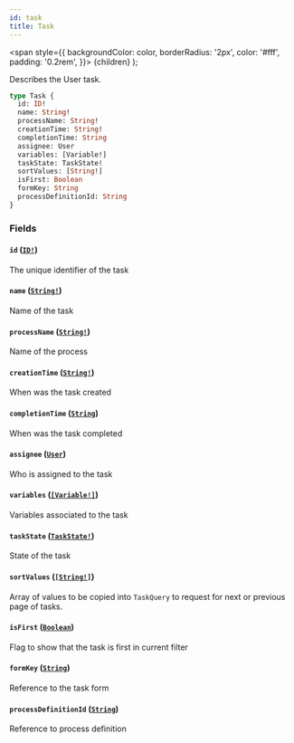 ```yaml
---
id: task
title: Task
---
```


<span
style={{
      backgroundColor: color,
      borderRadius: '2px',
      color: '#fff',
      padding: '0.2rem',
    }}>
{children}
</span>
);

Describes the User task.

```graphql
type Task {
  id: ID!
  name: String!
  processName: String!
  creationTime: String!
  completionTime: String
  assignee: User
  variables: [Variable!]
  taskState: TaskState!
  sortValues: [String!]
  isFirst: Boolean
  formKey: String
  processDefinitionId: String
}
```

### Fields

#### `id` ([`ID!`](../../../../../../../docs/apis-tools/tasklist-api/scalars/id.mdx))

The unique identifier of the task

#### `name` ([`String!`](../../../../../../../docs/apis-tools/tasklist-api/scalars/string.mdx))

Name of the task

#### `processName` ([`String!`](../../../../../../../docs/apis-tools/tasklist-api/scalars/string.mdx))

Name of the process

#### `creationTime` ([`String!`](../../../../../../../docs/apis-tools/tasklist-api/scalars/string.mdx))

When was the task created

#### `completionTime` ([`String`](../../../../../../../docs/apis-tools/tasklist-api/scalars/string.mdx))

When was the task completed

#### `assignee` ([`User`](../../../../../../../docs/apis-tools/tasklist-api/objects/user.mdx))

Who is assigned to the task

#### `variables` ([`[Variable!]`](../../../../../../../docs/apis-tools/tasklist-api/objects/variable.mdx))

Variables associated to the task

#### `taskState` ([`TaskState!`](../../../../../../../docs/apis-tools/tasklist-api/enums/task-state.mdx))

State of the task

#### `sortValues` ([`[String!]`](../../../../../../../docs/apis-tools/tasklist-api/scalars/string.mdx))

Array of values to be copied into `TaskQuery` to request for next or previous page of tasks.

#### `isFirst` ([`Boolean`](../../../../../../../docs/apis-tools/tasklist-api/scalars/boolean.mdx))

Flag to show that the task is first in current filter

#### `formKey` ([`String`](../../../../../../../docs/apis-tools/tasklist-api/scalars/string.mdx))

Reference to the task form

#### `processDefinitionId` ([`String`](../../../../../../../docs/apis-tools/tasklist-api/scalars/string.mdx))

Reference to process definition
